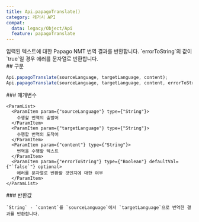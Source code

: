 ```yaml
---
title: Api.papagoTranslate()
category: 레거시 API
compat:
  data: legacy/Object/Api
  feature: papagoTranslate
---
```


<Section>
  입력된 텍스트에 대한 Papago NMT 번역 결과를 반환합니다. `errorToString`의 값이 `true`일 경우 에러를 문자열로 반환합니다.
</Section>
<Section>
  ## 구문

  ~~~js
  Api.papagoTranslate(sourceLanguage, targetLanguage, content);
  Api.papagoTranslate(sourceLanguage, targetLanguage, content, errorToString);
  ~~~

  <Section>
    ### 매개변수

    <ParamList>
      <ParamItem param={"sourceLanguage"} type={"String"}>
        수행할 번역의 출발어
      </ParamItem>
      <ParamItem param={"targetLanguage"} type={"String"}>
        수행할 번역의 도착어
      </ParamItem>
      <ParamItem param={"content"} type={"String"}>
        번역을 수행할 텍스트
      </ParamItem>
      <ParamItem param={"errorToString"} type={"Boolean"} defaultVal={"`false`"} optional>
        에러를 문자열로 반환할 것인지에 대한 여부
      </ParamItem>
    </ParamList>
  </Section>
  <Section>
    ### 반환값

    `String` - `content`를 `sourceLanguage`에서 `targetLanguage`으로 번역한 결과를 반환합니다.
  </Section>
</Section>